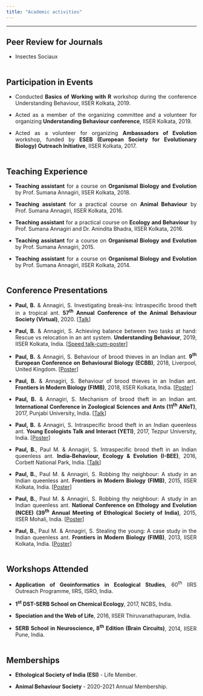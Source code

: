 ```yaml
---
title: "Academic activities"
---
```


<style>
body {
text-align: justify}
</style>

----
## Peer Review for Journals

* Insectes Sociaux
<br><br>

## Participation in Events

* Conducted **Basics of Working with R** workshop during the conference Understanding Behaviour, IISER Kolkata, 2019.

* Acted as a member of the organizing committee and a volunteer for organizing **Understanding Behaviour conference**, IISER Kolkata, 2019.

* Acted as a volunteer for organizing **Ambassadors of Evolution** workshop, funded by **ESEB (European Society for Evolutionary Biology) Outreach Initiative**, IISER Kolkata, 2017.
<br><br>

## Teaching Experience

* **Teaching assistant** for a course on **Organismal Biology and Evolution** by Prof. Sumana Annagiri, IISER Kolkata, 2018.

* **Teaching assistant** for a practical course on **Animal Behaviour** by Prof. Sumana Annagiri, IISER Kolkata, 2016.

* **Teaching assistant** for a practical course on **Ecology and Behaviour** by Prof. Sumana Annagiri and Dr. Anindita Bhadra, IISER Kolkata, 2016.

* **Teaching assistant** for a course on **Organismal Biology and Evolution** by Prof. Sumana Annagiri, 2015.

* **Teaching assistant** for a course on **Organismal Biology and Evolution** by Prof. Sumana Annagiri, IISER Kolkata, 2014.
<br><br>

## Conference Presentations

* **Paul, B.** & Annagiri, S. Investigating break-ins: Intraspecific brood theft in a tropical ant. **57<sup>th</sup> Annual Conference of the Animal Behaviour Society (Virtual)**, 2020. [<a href='#' target='_blank'>Talk</a>]

* **Paul, B.** & Annagiri, S. Achieving balance between two tasks at hand: Rescue vs relocation in an ant system. **Understanding Behaviour**, 2019, IISER Kolkata, India. [<a href='docs/understanding_behaviour_2019_poster.pdf' target='_blank'>Speed talk-cum-poster</a>]

* **Paul, B.** & Annagiri, S. Behaviour of brood thieves in an Indian ant. **9<sup>th</sup> European Conference on Behavioural Biology (ECBB)**, 2018, Liverpool, United Kingdom. [<a href='docs/ECBB_2018_poster.pdf' target='_blank'>Poster</a>]

* **Paul, B.** & Annagiri, S. Behaviour of brood thieves in an Indian ant. **Frontiers in Modern Biology (FIMB)**, 2018, IISER Kolkata, India. [<a href='docs/FIMB_2018_Poster.pdf' target='_blank'>Poster</a>]

* **Paul, B.** & Annagiri, S. Mechanism of brood theft in an Indian ant. **International Conference in Zoological Sciences and Ants (11<sup>th</sup> ANeT)**, 2017, Punjabi University, India. [<a href='docs/ANET_2017_talk.pdf' target='_blank'>Talk</a>]

* **Paul, B.** & Annagiri, S. Intraspecific brood theft in an Indian queenless
ant. **Young Ecologists Talk and Interact (YETI)**, 2017, Tezpur University, India. [<a href='docs/YETI_2017_poster.pdf' target='_blank'>Poster</a>]

* **Paul, B.**, Paul M. & Annagiri, S. Intraspecific brood theft in an Indian
queenless ant. **India-Behaviour, Ecology & Evolution (I-BEE)**, 2016, Corbett National Park, India. [<a href='docs/IBEE_2016_talk.pdf' target='_blank'>Talk</a>]

* **Paul, B.**, Paul M. & Annagiri, S. Robbing thy neighbour: A study in an
Indian queenless ant. **Frontiers in Modern Biology (FIMB)**, 2015, IISER Kolkata, India. [<a  href='docs/NCEE_2015_poster.pdf' target='_blank'>Poster</a>]

* **Paul, B.**, Paul M. & Annagiri, S. Robbing thy neighbour: A study in an
Indian queenless ant. **National Conference on Ethology and Evolution (NCEE) (39<sup>th</sup> Annual Meeting of Ethological Society of India)**, 2015, IISER Mohali, India. [<a  href='docs/NCEE_2015_poster.pdf' target='_blank'>Poster</a>]

* **Paul, B.**, Paul M. & Annagiri, S. Stealing the young: A case study in the
Indian queenless ant. **Frontiers in Modern Biology (FIMB)**, 2013, IISER Kolkata, India. [<a href='docs/FIMB_2013_poster.pdf' target='_blank'>Poster</a>]
<br><br>

## Workshops Attended

* **Application of Geoinformatics in Ecological Studies**, 60<sup>th</sup> IIRS Outreach Programme, IIRS, ISRO, India.

* **1<sup>st</sup> DST-SERB School on Chemical Ecology**, 2017, NCBS, India.

* **Speciation and the Web of Life**, 2016, IISER Thiruvanathapuram, India.

* **SERB School in Neuroscience, 8<sup>th</sup> Edition (Brain Circuits)**, 2014, IISER Pune, India.
<br><br>

## Memberships

* **Ethological Society of India (ESI)** - Life Member.

* **Animal Behaviour Society** - 2020-2021 Annual Membership.